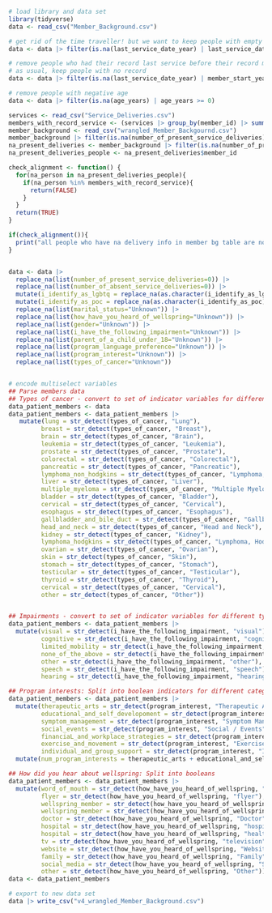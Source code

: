 ```r
# load library and data set
library(tidyverse)
data <- read_csv("Member_Background.csv")
```


```r
# get rid of the time traveller! but we want to keep people with empty last service
data <- data |> filter(is.na(last_service_date_year) | last_service_date_year < 2025 | last_service_date_month <= 2)
```

```r
# remove people who had their record last service before their record member start time
# as usual, keep people with no record
data <- data |> filter(is.na(last_service_date_year) | member_start_year <= last_service_date_year)
```

```r
# remove people with negative age
data <- data |> filter(is.na(age_years) | age_years >= 0)
```

```r

services <- read_csv("Service_Deliveries.csv")
members_with_record_service <- (services |> group_by(member_id) |> summarise())$member_id
member_background <- read_csv("wrangled_Member_Backgournd.csv")
member_background |> filter(is.na(number_of_present_service_deliveries))
na_present_deliveries <- member_background |> filter(is.na(number_of_present_service_deliveries) | is.na(number_of_absent_service_deliveries))
na_present_deliveries_people <- na_present_deliveries$member_id

check_alignment <- function() {
  for(na_person in na_present_deliveries_people){
    if(na_person %in% members_with_record_service){
      return(FALSE)
    }
  }
  return(TRUE)
}

if(check_alignment()){
  print("all people who have na delivery info in member bg table are not in service table")
}


data <- data |> 
  replace_na(list(number_of_present_service_deliveries=0)) |>
  replace_na(list(number_of_absent_service_deliveries=0)) |>
  mutate(i_identify_as_lgbtq = replace_na(as.character(i_identify_as_lgbtq), "Unknown")) |>
  mutate(i_identify_as_poc = replace_na(as.character(i_identify_as_poc), "Unknown")) |>
  replace_na(list(marital_status="Unknown")) |>
  replace_na(list(how_have_you_heard_of_wellspring="Unknown")) |>
  replace_na(list(gender="Unknown")) |>
  replace_na(list(i_have_the_following_impairment="Unknown")) |>
  replace_na(list(parent_of_a_child_under_18="Unknown")) |>
  replace_na(list(program_language_preference="Unknown")) |>
  replace_na(list(program_interest="Unknown")) |>
  replace_na(list(types_of_cancer="Unknown"))



```

```r
# encode multiselect variables
## Parse members data
## Types of cancer - convert to set of indicator variables for different types of cancer (don't include ones which are too rare)
data_patient_members <- data
data_patient_members <- data_patient_members |>
   mutate(lung = str_detect(types_of_cancer, "Lung"),
         breast = str_detect(types_of_cancer, "Breast"),
         brain = str_detect(types_of_cancer, "Brain"),
         leukemia = str_detect(types_of_cancer, "Leukemia"),
         prostate = str_detect(types_of_cancer, "Prostate"),
         colorectal = str_detect(types_of_cancer, "Colorectal"),
         pancreatic = str_detect(types_of_cancer, "Pancreatic"),
         lymphoma_non_hodgkins = str_detect(types_of_cancer, "Lymphoma, Non-hodgkins"),
         liver = str_detect(types_of_cancer, "Liver"),
         multiple_myeloma = str_detect(types_of_cancer, "Multiple Myeloma"),
         bladder = str_detect(types_of_cancer, "Bladder"),
         cervical = str_detect(types_of_cancer, "Cervical"),
         esophagus = str_detect(types_of_cancer, "Esophagus"),
         gallbladder_and_bile_duct = str_detect(types_of_cancer, "Gallbladder and Bile Duct"),
         head_and_neck = str_detect(types_of_cancer, "Head and Neck"),
         kidney = str_detect(types_of_cancer, "Kidney"),
         lymphoma_hodgkins = str_detect(types_of_cancer, "Lymphoma, Hodgkins"),
         ovarian = str_detect(types_of_cancer, "Ovarian"),
         skin = str_detect(types_of_cancer, "Skin"),
         stomach = str_detect(types_of_cancer, "Stomach"),
         testicular = str_detect(types_of_cancer, "Testicular"),
         thyroid = str_detect(types_of_cancer, "Thyroid"),
         cervical = str_detect(types_of_cancer, "Cervical"),
         other = str_detect(types_of_cancer, "Other"))


## Impairments - convert to set of indicator variables for different types of impairment (don't include ones which are too rare)
data_patient_members <- data_patient_members |>
  mutate(visual = str_detect(i_have_the_following_impairment, "visual"),
         cognitive = str_detect(i_have_the_following_impairment, "cognitive"),
         limited_mobility = str_detect(i_have_the_following_impairment, "mobility"),
         none_of_the_above = str_detect(i_have_the_following_impairment, "None of the above"),
         other = str_detect(i_have_the_following_impairment, "other"),
         speech = str_detect(i_have_the_following_impairment, "speech"),
         hearing = str_detect(i_have_the_following_impairment, "hearing")) 

## Program interests: Split into boolean indicators for different categories
data_patient_members <- data_patient_members |>
  mutate(therapeutic_arts = str_detect(program_interest, "Therapeutic Arts"),
         educational_and_self_developoment = str_detect(program_interest, "Educational & Self-Development"),
         symptom_management = str_detect(program_interest, "Symptom Management"),
         social_events = str_detect(program_interest, "Social / Events"),
         financiaL_and_workplace_strategies = str_detect(program_interest, "Financial & Workplace Strategies"),
         exercise_and_movement = str_detect(program_interest, "Exercise & Movement"),
         individual_and_group_support = str_detect(program_interest, "Individual & Group Support")) |>
  mutate(num_program_interests = therapeutic_arts + educational_and_self_developoment + symptom_management + social_events + financiaL_and_workplace_strategies + exercise_and_movement + individual_and_group_support)

## How did you hear about wellspring: Split into booleans
data_patient_members <- data_patient_members |>
  mutate(word_of_mouth = str_detect(how_have_you_heard_of_wellspring, "Word of mouth"),
         flyer = str_detect(how_have_you_heard_of_wellspring, "flyer"),
         wellspring_member = str_detect(how_have_you_heard_of_wellspring, "Member"),
         wellspring_member = str_detect(how_have_you_heard_of_wellspring, "Volunteer"),
         doctor = str_detect(how_have_you_heard_of_wellspring, "Doctor"),
         hospital = str_detect(how_have_you_heard_of_wellspring, "hospital"),
         hospital = str_detect(how_have_you_heard_of_wellspring, "healthcare"),
         tv = str_detect(how_have_you_heard_of_wellspring, "television"),
         website = str_detect(how_have_you_heard_of_wellspring, "Website"),
         family = str_detect(how_have_you_heard_of_wellspring, "Family"),
         social_media = str_detect(how_have_you_heard_of_wellspring, "Social Media"),
         other = str_detect(how_have_you_heard_of_wellspring, "Other"))
data <- data_patient_members
```

```r
# export to new data set
data |> write_csv("v4_wrangled_Member_Background.csv")
```